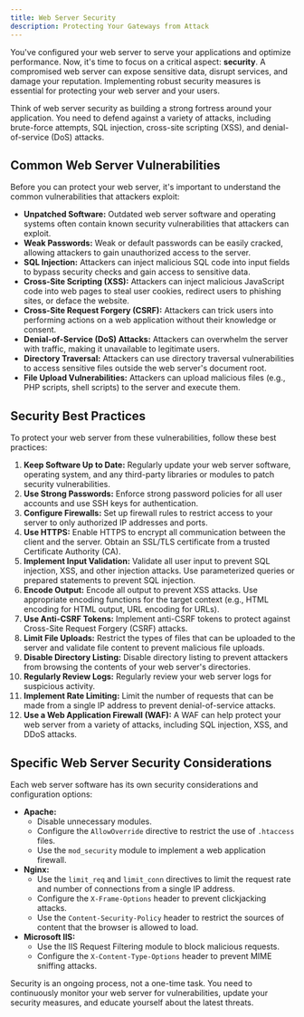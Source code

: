 ```yaml
---
title: Web Server Security
description: Protecting Your Gateways from Attack
---
```


You've configured your web server to serve your applications and optimize performance.
Now, it's time to focus on a critical aspect: **security**.
A compromised web server can expose sensitive data, disrupt services, and damage your reputation.
Implementing robust security measures is essential for protecting your web server and your users.

Think of web server security as building a strong fortress around your application.
You need to defend against a variety of attacks, including brute-force attempts, SQL injection, cross-site scripting (XSS), and denial-of-service (DoS) attacks.

## Common Web Server Vulnerabilities

Before you can protect your web server, it's important to understand the common vulnerabilities that attackers exploit:

- **Unpatched Software:** Outdated web server software and operating systems often contain known security vulnerabilities that attackers can exploit.
- **Weak Passwords:** Weak or default passwords can be easily cracked, allowing attackers to gain unauthorized access to the server.
- **SQL Injection:** Attackers can inject malicious SQL code into input fields to bypass security checks and gain access to sensitive data.
- **Cross-Site Scripting (XSS):** Attackers can inject malicious JavaScript code into web pages to steal user cookies, redirect users to phishing sites, or deface the website.
- **Cross-Site Request Forgery (CSRF):** Attackers can trick users into performing actions on a web application without their knowledge or consent.
- **Denial-of-Service (DoS) Attacks:** Attackers can overwhelm the server with traffic, making it unavailable to legitimate users.
- **Directory Traversal:** Attackers can use directory traversal vulnerabilities to access sensitive files outside the web server's document root.
- **File Upload Vulnerabilities:** Attackers can upload malicious files (e.g., PHP scripts, shell scripts) to the server and execute them.

## Security Best Practices

To protect your web server from these vulnerabilities, follow these best practices:

1.  **Keep Software Up to Date:** Regularly update your web server software, operating system, and any third-party libraries or modules to patch security vulnerabilities.
2.  **Use Strong Passwords:** Enforce strong password policies for all user accounts and use SSH keys for authentication.
3.  **Configure Firewalls:** Set up firewall rules to restrict access to your server to only authorized IP addresses and ports.
4.  **Use HTTPS:** Enable HTTPS to encrypt all communication between the client and the server.
  Obtain an SSL/TLS certificate from a trusted Certificate Authority (CA).
5.  **Implement Input Validation:** Validate all user input to prevent SQL injection, XSS, and other injection attacks.
  Use parameterized queries or prepared statements to prevent SQL injection.
6.  **Encode Output:** Encode all output to prevent XSS attacks.
  Use appropriate encoding functions for the target context (e.g., HTML encoding for HTML output, URL encoding for URLs).
7.  **Use Anti-CSRF Tokens:** Implement anti-CSRF tokens to protect against Cross-Site Request Forgery (CSRF) attacks.
8.  **Limit File Uploads:** Restrict the types of files that can be uploaded to the server and validate file content to prevent malicious file uploads.
9.  **Disable Directory Listing:** Disable directory listing to prevent attackers from browsing the contents of your web server's directories.
10. **Regularly Review Logs:** Regularly review your web server logs for suspicious activity.
11. **Implement Rate Limiting:** Limit the number of requests that can be made from a single IP address to prevent denial-of-service attacks.
12. **Use a Web Application Firewall (WAF):** A WAF can help protect your web server from a variety of attacks, including SQL injection, XSS, and DDoS attacks.

## Specific Web Server Security Considerations

Each web server software has its own security considerations and configuration options:

- **Apache:**
  - Disable unnecessary modules.
  - Configure the `AllowOverride` directive to restrict the use of `.htaccess` files.
  - Use the `mod_security` module to implement a web application firewall.
- **Nginx:**
  - Use the `limit_req` and `limit_conn` directives to limit the request rate and number of connections from a single IP address.
  - Configure the `X-Frame-Options` header to prevent clickjacking attacks.
  - Use the `Content-Security-Policy` header to restrict the sources of content that the browser is allowed to load.
- **Microsoft IIS:**
  - Use the IIS Request Filtering module to block malicious requests.
  - Configure the `X-Content-Type-Options` header to prevent MIME sniffing attacks.

Security is an ongoing process, not a one-time task.
You need to continuously monitor your web server for vulnerabilities, update your security measures, and educate yourself about the latest threats.
